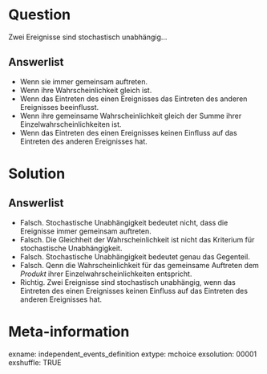 Question 
======== 

Zwei Ereignisse sind stochastisch unabhängig...

Answerlist
----------

* Wenn sie immer gemeinsam auftreten.
* Wenn ihre Wahrscheinlichkeit gleich ist.
* Wenn das Eintreten des einen Ereignisses das Eintreten des anderen Ereignisses beeinflusst.
* Wenn ihre gemeinsame Wahrscheinlichkeit gleich der Summe ihrer Einzelwahrscheinlichkeiten ist.
* Wenn das Eintreten des einen Ereignisses keinen Einfluss auf das Eintreten des anderen Ereignisses hat.

Solution
========

Answerlist
----------

* Falsch. Stochastische Unabhängigkeit bedeutet nicht, dass die Ereignisse immer gemeinsam auftreten.
* Falsch. Die Gleichheit der Wahrscheinlichkeit ist nicht das Kriterium für stochastische Unabhängigkeit.
* Falsch. Stochastische Unabhängigkeit bedeutet genau das Gegenteil.
* Falsch. Qenn die Wahrscheinlichkeit für das gemeinsame Auftreten dem *Produkt* ihrer Einzelwahrscheinlichkeiten entspricht.
* Richtig. Zwei Ereignisse sind stochastisch unabhängig, wenn das Eintreten des einen Ereignisses keinen Einfluss auf das Eintreten des anderen Ereignisses hat.

Meta-information
================
exname: independent_events_definition
extype: mchoice 
exsolution: 00001
exshuffle: TRUE
